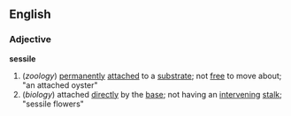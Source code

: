 ==English==
===Adjective===
'''sessile'''
#(''zoology'') [[permanently]] [[attach]]ed to a [[substrate]]; not [[free]] to move about; "an attached oyster"
#(''biology'') attached [[directly]] by the [[base]]; not having an [[intervening]] [[stalk]]; "sessile flowers"